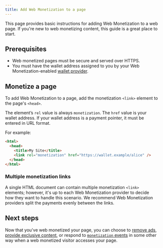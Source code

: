 ```yaml
---
title: Add Web Monetization to a page
---
```



This page provides basic instructions for adding Web Monetization to a web page. If you're new to web monetizing content, this guide is a great place to start.

## Prerequisites

- Web monetized pages must be secure and served over HTTPS.
- You must have the wallet address assigned to you by your Web Monetization-enabled [wallet provider](/docs/resources/op-wallets).

## Monetize a page

To add Web Monetization to a page, add the monetization `<link>` element to the page's `<head>`.

The element’s `rel` value is always `monetization`. The `href` value is your wallet address. If your wallet address is a payment pointer, it must be entered in <LinkOut href='https://paymentpointers.org/'>URL format</LinkOut>.

For example:

```html
<html>
  <head>
    <title>My Site</title>
    <link rel="monetization" href="https://wallet.example/alice" />
  </head>
</html>
```

### Multiple monetization links

A single HTML document can contain multiple monetization `<link>` elements; however, it's up to each Web Monetization provider to decide how they want to handle this scenario. We recommend Web Monetization providers split the payments evenly between the links.

## Next steps

Now that you've web monetized your page, you can choose to [remove ads](/docs/guides/remove-ads), [provide exclusive content](/docs/guides/provide-exclusive-content), or respond to [`monetization` events](/docs/references/monetizationevent) in some other way when a web monetized visitor accesses your page.
